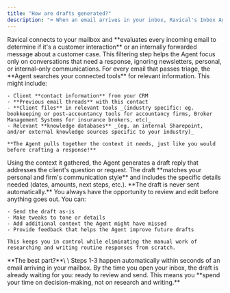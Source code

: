 ```yaml
---
title: "How are drafts generated?"
description: "➡️ When an email arrives in your inbox, Ravical's Inbox Agent follows a four-step process to help you respond:"
---
```


<Steps>
  <Step title="Triaging" iconType="solid" stepNumber={1} titleSize="h3">
    Ravical connects to your mailbox and **evaluates every incoming email to determine if it's a customer interaction** or an internally forwarded message about a customer case. This filtering step helps the Agent focus only on conversations that need a response, ignoring newsletters, personal, or internal-only communications.
  </Step>
  <Step title="Gathering Context" iconType="solid" stepNumber={2} titleSize="h3">
    For every email that passes triage, the **Agent searches your connected tools** for relevant information. This might include:

    - Client **contact information** from your CRM
    - **Previous email threads** with this contact
    - **Client files** in relevant tools _(industry specific: eg. bookkeeping or post-accountancy tools for accountancy firms, Broker Management Systems for insurance brokers, etc)_
    - Relevant **knowledge databases** _(eg. an internal Sharepoint, and/or external knowledge sources specific to your industry)_

    **The Agent pulls together the context it needs, just like you would before crafting a response!**
  </Step>
  <Step title="Drafting a Response" iconType="solid" stepNumber={3} titleSize="h3">
    Using the context it gathered, the Agent generates a draft reply that addresses the client's question or request. The draft **matches your personal and firm's communication style** and includes the specific details needed (dates, amounts, next steps, etc.).
  </Step>
  <Step title="Your Review and Approval" iconType="solid" stepNumber={4} titleSize="h3">
    **The draft is never sent automatically.** You always have the opportunity to review and edit before anything goes out. You can:

    - Send the draft as-is
    - Make tweaks to tone or details
    - Add additional context the Agent might have missed
    - Provide feedback that helps the Agent improve future drafts

    This keeps you in control while eliminating the manual work of researching and writing routine responses from scratch.
  </Step>
</Steps>

<Check>
  **The best part?**\
  \
  Steps 1-3 happen automatically within seconds of an email arriving in your mailbox. By the time you open your inbox, the draft is already waiting for you: ready to review and send. This means you **spend your time on decision-making, not on research and writing.**
</Check>